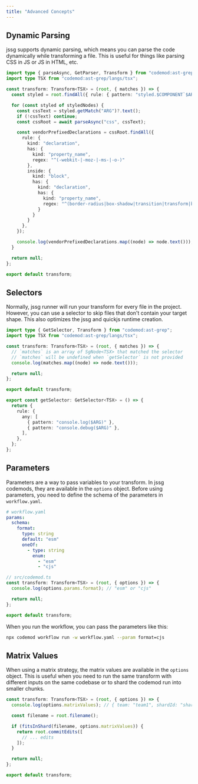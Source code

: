 ```yaml
---
title: "Advanced Concepts"
---
```


## Dynamic Parsing

jssg supports dynamic parsing, which means you can parse the code dynamically while transforming a file. This is useful for things like parsing CSS in JS or JS in HTML, etc.

```ts
import type { parseAsync, GetParser, Transform } from "codemod:ast-grep";
import type TSX from "codemod:ast-grep/langs/tsx";

const transform: Transform<TSX> = (root, { matches }) => {
  const styled = root.findAll({ rule: { pattern: "styled.$COMPONENT`$ARG`" } });

  for (const styled of styledNodes) {
    const cssText = styled.getMatch("ARG")?.text();
    if (!cssText) continue;
    const cssRoot = await parseAsync("css", cssText);

    const vendorPrefixedDeclarations = cssRoot.findAll({
      rule: {
        kind: "declaration",
        has: {
          kind: "property_name",
          regex: "^(-webkit-|-moz-|-ms-|-o-)"
        },
        inside: {
          kind: "block",
          has: {
            kind: "declaration",
            has: {
              kind: "property_name",
              regex: "^(border-radius|box-shadow|transition|transform|background|flex-direction)$"
            }
          }
        }
      },
    });

    console.log(vendorPrefixedDeclarations.map((node) => node.text()));
  }

  return null;
};

export default transform;
```

## Selectors

Normally, jssg runner will run your transform for every file in the project. However, you can use a selector to skip files that don't contain your target shape. This also optimizes the jssg and quickjs runtime creation.

```ts
import type { GetSelector, Transform } from "codemod:ast-grep";
import type TSX from "codemod:ast-grep/langs/tsx";

const transform: Transform<TSX> = (root, { matches }) => {
  // `matches` is an array of SgNode<TSX> that matched the selector
  // `matches` will be undefined when `getSelector` is not provided
  console.log(matches.map((node) => node.text()));

  return null;
};

export default transform;

export const getSelector: GetSelector<TSX> = () => {
  return {
    rule: {
      any: [
        { pattern: "console.log($ARG)" },
        { pattern: "console.debug($ARG)" },
      ],
    },
  };
};
```

## Parameters

Parameters are a way to pass variables to your transform. In jssg codemods, they are available in the `options` object. Before using parameters, you need to define the schema of the parameters in `workflow.yaml`.

```yaml
# workflow.yaml
params:
  schema:
    format:
      type: string
      default: "esm"
      oneOf:
        - type: string
          enum:
            - "esm"
            - "cjs"
```

```ts
// src/codemod.ts
const transform: Transform<TSX> = (root, { options }) => {
  console.log(options.params.format); // "esm" or "cjs"

  return null;
};

export default transform;
```

When you run the workflow, you can pass the parameters like this:

```bash
npx codemod workflow run -w workflow.yaml --param format=cjs
```

## Matrix Values

When using a matrix strategy, the matrix values are available in the `options` object. This is useful when you need to run the same transform with different inputs on the same codebase or to shard the codemod run into smaller chunks.

```ts
const transform: Transform<TSX> = (root, { options }) => {
  console.log(options.matrixValues); // { team: "team1", shardId: "shard1" }

  const filename = root.filename();

  if (fitsInShard(filename, options.matrixValues)) {
    return root.commitEdits([
      // ... edits
    ]);
  }

  return null;
};

export default transform;
```